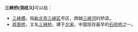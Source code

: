 '''三峡桥(消歧义)'''可以指：
* [[三峡桥_(台湾)|三峽橋]]，指[[新北市|新北市]][[三峡区|三峡区]]市区，跨越[[三峡河|三峡河]]的桥梁。
* [[观音桥_(庐山)|观音桥]]，又名[[三峡桥|三峡桥]]，建于[[北宋|北宋]]，中国现存最早的[[石拱桥|石拱桥]]之一。

{{disambig|Cat=三字中國相關消歧義}}